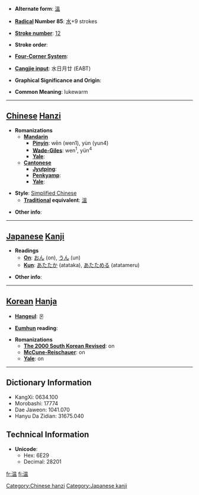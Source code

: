* '''Alternate form''': [[溫]]

* '''[[Wiktionary:Chinese radical index| Radical]] Number 85''': [[Wiktionary:Chinese radical index 水|水]]+9 strokes

* '''[[Wiktionary:Chinese total strokes index|Stroke number]]''': [[Wiktionary:Chinese total strokes index 12|12]]

* '''Stroke order''': 

* '''[[Wiktionary:Chinese four corner index|Four-Corner System]]''': 

* '''[[Wiktionary:Chinese Cangjie index|Cangjie input]]''': 水日月廿 (EABT)

* '''Graphical Significance and Origin''': 

* '''Common Meaning''': lukewarm

----

== [[Chinese]] [[Hanzi]] ==

* '''Romanizations'''
** '''[[Mandarin]]'''
*** '''[[Pinyin]]''': wēn (wen1), yùn (yun4)
*** '''[[Wade-Giles]]''': wen<sup>1</sup>, yün<sup>4</sup>
*** '''[[Yale]]''': 
** '''[[Cantonese]]'''
*** '''[[Jyutping]]''':
*** '''[[Penkyamp]]''': 
*** '''[[Yale]]''': 

* '''Style''': [[Simplified Chinese]] 
** '''[[Traditional Chinese|Traditional]] equivalent''': [[溫]]

* '''Other info''': 

----

== [[Japanese]] [[Kanji]] ==

* '''Readings'''
** '''[[On]]''': [[おん]] (on), [[うん]] (un)
** '''[[Kun]]''': [[あたたか]] (atataka), [[あたためる]] (atatameru)

* '''Other info''':  

----

== [[Korean]] [[Hanja]] ==

* '''[[Hangeul]]''': 온

* '''[[Eumhun]] reading''': 

* '''Romanizations'''
** '''[[The 2000 South Korean Revised Romanization|The 2000 South Korean Revised]]''': on
** '''[[McCune-Reischauer]]''': on
** '''[[Yale]]''': on

----

== Dictionary Information ==

* KangXi: 0634.100
* Morobashi: 17774
* Dae Jaweon: 1041.070
* Hanyu Da Zidian: 31675.040

== Technical Information ==

* '''Unicode''':
** Hex: 6E29
** Decimal: 28201

[[Category:Chinese hanzi]]
[[Category:Japanese kanji]]

[[fr:温]]
[[fi:温]]